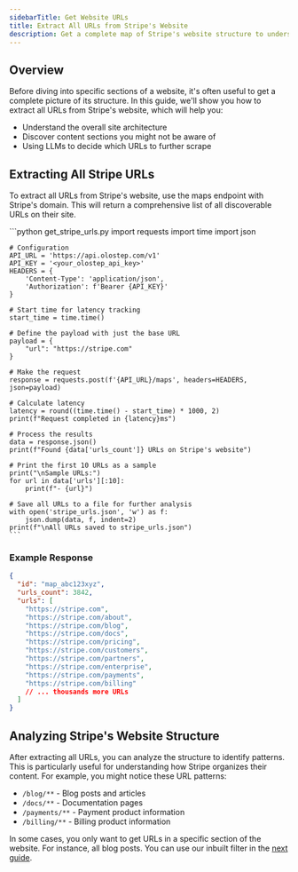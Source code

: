 ```yaml
---
sidebarTitle: Get Website URLs
title: Extract All URLs from Stripe's Website
description: Get a complete map of Stripe's website structure to understand its organization and discover available content.
---
```


## Overview

Before diving into specific sections of a website, it's often useful to get a complete picture of its structure. In this guide, we'll show you how to extract all URLs from Stripe's website, which will help you:

- Understand the overall site architecture
- Discover content sections you might not be aware of
- Using LLMs to decide which URLs to further scrape

## Extracting All Stripe URLs

To extract all URLs from Stripe's website, use the maps endpoint with Stripe's domain. This will return a comprehensive list of all discoverable URLs on their site.

<CodeGroup>
    ```python get_stripe_urls.py
    import requests
    import time
    import json

    # Configuration
    API_URL = 'https://api.olostep.com/v1'
    API_KEY = '<your_olostep_api_key>'
    HEADERS = {
        'Content-Type': 'application/json',
        'Authorization': f'Bearer {API_KEY}'
    }

    # Start time for latency tracking
    start_time = time.time()
    
    # Define the payload with just the base URL
    payload = {
        "url": "https://stripe.com"
    }
    
    # Make the request
    response = requests.post(f'{API_URL}/maps', headers=HEADERS, json=payload)
    
    # Calculate latency
    latency = round((time.time() - start_time) * 1000, 2)
    print(f"Request completed in {latency}ms")
    
    # Process the results
    data = response.json()
    print(f"Found {data['urls_count']} URLs on Stripe's website")
    
    # Print the first 10 URLs as a sample
    print("\nSample URLs:")
    for url in data['urls'][:10]:
        print(f"- {url}")
        
    # Save all URLs to a file for further analysis
    with open('stripe_urls.json', 'w') as f:
        json.dump(data, f, indent=2)
    print(f"\nAll URLs saved to stripe_urls.json")
    ```
</CodeGroup>

### Example Response

```json
{
  "id": "map_abc123xyz",
  "urls_count": 3842,
  "urls": [
    "https://stripe.com",
    "https://stripe.com/about",
    "https://stripe.com/blog",
    "https://stripe.com/docs",
    "https://stripe.com/pricing",
    "https://stripe.com/customers",
    "https://stripe.com/partners",
    "https://stripe.com/enterprise",
    "https://stripe.com/payments",
    "https://stripe.com/billing"
    // ... thousands more URLs
  ]
}
```

## Analyzing Stripe's Website Structure

After extracting all URLs, you can analyze the structure to identify patterns. This is particularly useful for understanding how Stripe organizes their content. For example, you might notice these URL patterns:

- `/blog/**` - Blog posts and articles
- `/docs/**` - Documentation pages
- `/payments/**` - Payment product information
- `/billing/**` - Billing product information

In some cases, you only want to get URLs in a specific section of the website. For instance, all blog posts. You can use our inbuilt filter in the [next guide](/use-cases/extract-specific-paths).